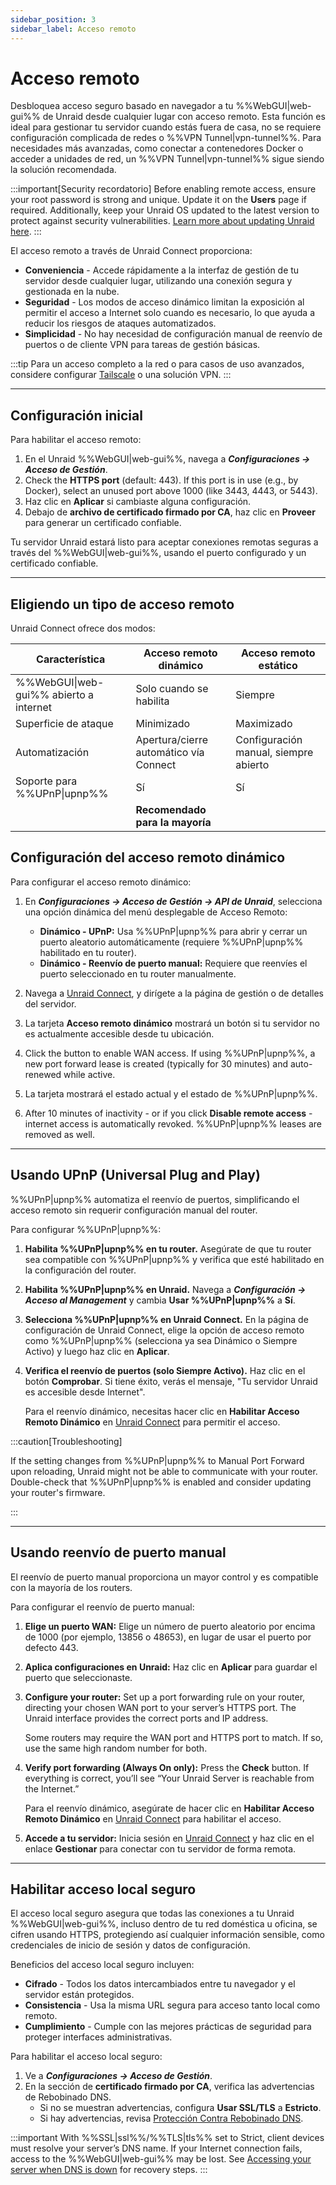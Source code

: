 ```yaml
---
sidebar_position: 3
sidebar_label: Acceso remoto
---
```



# Acceso remoto

Desbloquea acceso seguro basado en navegador a tu %%WebGUI|web-gui%% de Unraid desde cualquier lugar con acceso remoto. Esta función es ideal para gestionar tu servidor cuando estás fuera de casa, no se requiere configuración complicada de redes o %%VPN Tunnel|vpn-tunnel%%. Para necesidades más avanzadas, como conectar a contenedores Docker o acceder a unidades de red, un %%VPN Tunnel|vpn-tunnel%% sigue siendo la solución recomendada.

:::important[Security recordatorio]
Before enabling remote access, ensure your root password is strong and unique. Update it on the **Users** page if required. Additionally, keep your Unraid OS updated to the latest version to protect against security vulnerabilities. [Learn more about updating Unraid here](../unraid-os/system-administration/maintain-and-update/upgrading-unraid.mdx).
:::

El acceso remoto a través de Unraid Connect proporciona:

- **Conveniencia** - Accede rápidamente a la interfaz de gestión de tu servidor desde cualquier lugar, utilizando una conexión segura y gestionada en la nube.
- **Seguridad** - Los modos de acceso dinámico limitan la exposición al permitir el acceso a Internet solo cuando es necesario, lo que ayuda a reducir los riesgos de ataques automatizados.
- **Simplicidad** - No hay necesidad de configuración manual de reenvío de puertos o de cliente VPN para tareas de gestión básicas.

:::tip
Para un acceso completo a la red o para casos de uso avanzados, considere configurar [Tailscale](../unraid-os/system-administration/secure-your-server/tailscale.mdx) o una solución VPN.
:::

---

## Configuración inicial

Para habilitar el acceso remoto:

1. En el Unraid %%WebGUI|web-gui%%, navega a ***Configuraciones → Acceso de Gestión***.
2. Check the **HTTPS port** (default: 443). If this port is in use (e.g., by Docker), select an unused port above 1000 (like 3443, 4443, or 5443).
3. Haz clic en **Aplicar** si cambiaste alguna configuración.
4. Debajo de **archivo de certificado firmado por CA**, haz clic en **Proveer** para generar un certificado confiable.

Tu servidor Unraid estará listo para aceptar conexiones remotas seguras a través del %%WebGUI|web-gui%%, usando el puerto configurado y un certificado confiable.

---

## Eligiendo un tipo de acceso remoto

Unraid Connect ofrece dos modos:

<Tabs>
  <TabItem value="dinámico" label="Acceso remoto dinámico" default>
    <RemoteAccessDynamic />
  </TabItem>

  <TabItem value="estático" label="Acceso remoto estático">
    <RemoteAccessStatic />
  </TabItem>
</Tabs>

| Característica                         | Acceso remoto dinámico                 | Acceso remoto estático                |
| -------------------------------------- | -------------------------------------- | ------------------------------------- |
| %%WebGUI\|web-gui%% abierto a internet | Solo cuando se habilita                | Siempre                               |
| Superficie de ataque                   | Minimizado                             | Maximizado                            |
| Automatización                         | Apertura/cierre automático vía Connect | Configuración manual, siempre abierto |
| Soporte para %%UPnP\|upnp%%            | Sí                                     | Sí                                    |
|                                        | **Recomendado para la mayoría**        |                                       |

## Configuración del acceso remoto dinámico

Para configurar el acceso remoto dinámico:

1. En ***Configuraciones → Acceso de Gestión → API de Unraid***, selecciona una opción dinámica del menú desplegable de Acceso Remoto:
   - **Dinámico - UPnP:** Usa %%UPnP|upnp%% para abrir y cerrar un puerto aleatorio automáticamente (requiere %%UPnP|upnp%% habilitado en tu router).
   - **Dinámico - Reenvío de puerto manual:** Requiere que reenvíes el puerto seleccionado en tu router manualmente.

2. Navega a [Unraid Connect](https://connect.myunraid.net/), y dirígete a la página de gestión o de detalles del servidor.

3. La tarjeta **Acceso remoto dinámico** mostrará un botón si tu servidor no es actualmente accesible desde tu ubicación.

4. Click the button to enable WAN access. If using %%UPnP|upnp%%, a new port forward lease is created (typically for 30 minutes) and auto-renewed while active.

5. La tarjeta mostrará el estado actual y el estado de %%UPnP|upnp%%.

6. After 10 minutes of inactivity - or if you click **Disable remote access** - internet access is automatically revoked. %%UPnP|upnp%% leases are removed as well.

---

## Usando UPnP (Universal Plug and Play)

%%UPnP|upnp%% automatiza el reenvío de puertos, simplificando el acceso remoto sin requerir configuración manual del router.

Para configurar %%UPnP|upnp%%:

1. **Habilita %%UPnP|upnp%% en tu router.**
   Asegúrate de que tu router sea compatible con %%UPnP|upnp%% y verifica que esté habilitado en la configuración del router.

2. **Habilita %%UPnP|upnp%% en Unraid.**
   Navega a ***Configuración → Acceso al Management*** y cambia **Usar %%UPnP|upnp%%** a **Sí**.

3. **Selecciona %%UPnP|upnp%% en Unraid Connect.**
   En la página de configuración de Unraid Connect, elige la opción de acceso remoto como %%UPnP|upnp%% (selecciona ya sea Dinámico o Siempre Activo) y luego haz clic en **Aplicar**.

4. **Verifica el reenvío de puertos (solo Siempre Activo).**
   Haz clic en el botón **Comprobar**. Si tiene éxito, verás el mensaje, "Tu servidor Unraid es accesible desde Internet".

   Para el reenvío dinámico, necesitas hacer clic en **Habilitar Acceso Remoto Dinámico** en [Unraid Connect](https://connect.myunraid.net/) para permitir el acceso.

:::caution\[Troubleshooting]

If the setting changes from %%UPnP|upnp%% to Manual Port Forward upon reloading, Unraid might not be able to communicate with your router. Double-check that %%UPnP|upnp%% is enabled and consider updating your router's firmware.

:::

---

## Usando reenvío de puerto manual

El reenvío de puerto manual proporciona un mayor control y es compatible con la mayoría de los routers.

Para configurar el reenvío de puerto manual:

1. **Elige un puerto WAN:** Elige un número de puerto aleatorio por encima de 1000 (por ejemplo, 13856 o 48653), en lugar de usar el puerto por defecto 443.

2. **Aplica configuraciones en Unraid:** Haz clic en **Aplicar** para guardar el puerto que seleccionaste.

3. **Configure your router:** Set up a port forwarding rule on your router, directing your chosen WAN port to your server’s HTTPS port. The Unraid interface provides the correct ports and IP address.

   Some routers may require the WAN port and HTTPS port to match. If so, use the same high random number for both.

4. **Verify port forwarding (Always On only):** Press the **Check** button. If everything is correct, you’ll see “Your Unraid Server is reachable from the Internet.”

   Para el reenvío dinámico, asegúrate de hacer clic en **Habilitar Acceso Remoto Dinámico** en [Unraid Connect](https://connect.myunraid.net/) para habilitar el acceso.

5. **Accede a tu servidor:** Inicia sesión en [Unraid Connect](https://connect.myunraid.net/) y haz clic en el enlace **Gestionar** para conectar con tu servidor de forma remota.

---

## Habilitar acceso local seguro

El acceso local seguro asegura que todas las conexiones a tu Unraid %%WebGUI|web-gui%%, incluso dentro de tu red doméstica u oficina, se cifren usando HTTPS, protegiendo así cualquier información sensible, como credenciales de inicio de sesión y datos de configuración.

Beneficios del acceso local seguro incluyen:

- **Cifrado** - Todos los datos intercambiados entre tu navegador y el servidor están protegidos.
- **Consistencia** - Usa la misma URL segura para acceso tanto local como remoto.
- **Cumplimiento** - Cumple con las mejores prácticas de seguridad para proteger interfaces administrativas.

Para habilitar el acceso local seguro:

1. Ve a ***Configuraciones → Acceso de Gestión***.
2. En la sección de **certificado firmado por CA**, verifica las advertencias de Rebobinado DNS.
   - Si no se muestran advertencias, configura **Usar SSL/TLS** a **Estricto**.
   - Si hay advertencias, revisa [Protección Contra Rebobinado DNS](../unraid-os/system-administration/secure-your-server/securing-your-connection.mdx#dns-rebinding-protection).

:::important
With %%SSL|ssl%%/%%TLS|tls%% set to Strict, client devices must resolve your server’s DNS name. If your Internet connection fails, access to the %%WebGUI|web-gui%% may be lost. See [Accessing your server when DNS is down](../unraid-os/system-administration/secure-your-server/securing-your-connection.mdx#accessing-your-server-when-dns-is-down) for recovery steps.
:::
